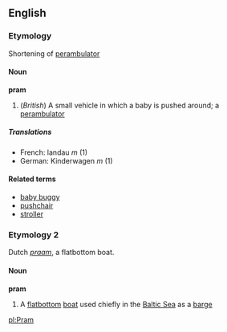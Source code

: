 ==English==
{{wikipedia}}
===Etymology===
Shortening of [[perambulator]]

====Noun====
'''pram'''
#(''British'') A small vehicle in which a baby is pushed around; a [[perambulator]]

=====Translations=====
*French: landau ''m'' (1)
*German: Kinderwagen ''m'' (1)

====Related terms====
*[[baby buggy]]
*[[pushchair]]
*[[stroller]]

===Etymology 2===
Dutch ''[[praam]]'', a flatbottom boat.
====Noun====
'''pram'''
# A [[flatbottom]] [[boat]] used chiefly in the [[Baltic Sea]] as a [[barge]]


[[pl:Pram]]